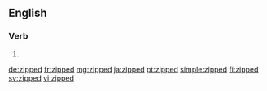 ==English==

===Verb===
{{head|en|verb form}}

# {{en-past of|zip}}

[[de:zipped]]
[[fr:zipped]]
[[mg:zipped]]
[[ja:zipped]]
[[pt:zipped]]
[[simple:zipped]]
[[fi:zipped]]
[[sv:zipped]]
[[vi:zipped]]